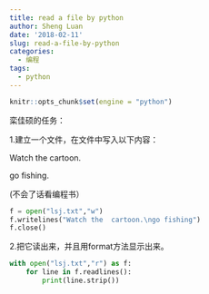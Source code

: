 ```yaml
---
title: read a file by python
author: Sheng Luan
date: '2018-02-11'
slug: read-a-file-by-python
categories:
  - 编程
tags:
  - python
---
```


```r
knitr::opts_chunk$set(engine = "python")
```

栾佳硕的任务：

1.建立一个文件，在文件中写入以下内容：

Watch the  cartoon.

go fishing.

(不会了话看编程书）

```python
f = open("lsj.txt","w")
f.writelines("Watch the  cartoon.\ngo fishing")
f.close()
```

2.把它读出来，并且用format方法显示出来。

```python
with open("lsj.txt","r") as f:
    for line in f.readlines():
        print(line.strip())
```




